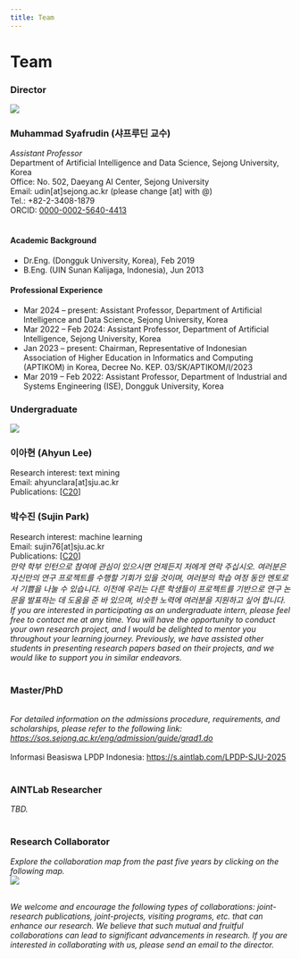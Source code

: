 ```yaml
---
title: Team
---
```


# Team

### <highlight  color="#04be58">Director</highlight>
<div class="row">
<div class="col col--2"><img src="/team/Muhammad_Syafrudin.jpg"/></div>

<div class="col col--10">
<h3>Muhammad Syafrudin (샤프루딘 교수)</h3>
<i>Assistant Professor</i>
<br/>Department of Artificial Intelligence and Data Science, Sejong University, Korea
<br/>Office: No. 502, Daeyang AI Center, Sejong University
<br/>Email: udin[at]sejong.ac.kr (please change [at] with @)
<br/>Tel.: +82-2-3408-1879
<br/>ORCID: <a href="https://orcid.org/0000-0002-5640-4413" target="_blank">0000-0002-5640-4413</a>
<br/><br/>
<h4>Academic Background</h4>
<ul>
<li>Dr.Eng. (Dongguk University, Korea), Feb 2019</li>
<li>B.Eng. (UIN Sunan Kalijaga, Indonesia), Jun 2013</li>
</ul>

<h4>Professional Experience</h4>
<ul>
<li>Mar 2024 – present: Assistant Professor, Department of Artificial Intelligence and Data Science, Sejong University, Korea</li>
<li>Mar 2022 – Feb 2024: Assistant Professor, Department of Artificial Intelligence, Sejong University, Korea</li>
<li>Jan 2023 – present: Chairman, Representative of Indonesian Association of Higher Education in Informatics and Computing (APTIKOM) in Korea, Decree No. KEP. 03/SK/APTIKOM/I/2023</li>
<li>Mar 2019 – Feb 2022: Assistant Professor, Department of Industrial and Systems Engineering (ISE), Dongguk University, Korea</li>
</ul>

</div>
</div>

### <highlight  color="#0184c6">Undergraduate</highlight>

<div class="row">
<div class="col col--2"><img src="/team/ahyun_2023.jpg"/></div>
<div class="col col--10">
<h3>이아현 (Ahyun Lee)</h3>
Research interest: text mining
<br/>Email: ahyunclara[at]sju.ac.kr
<br/>Publications: [<a target='_blank' alt='link' rel='noopener noreferrer' href='https://aintlab.com/publications#:~:text=DOI:10.1109/3ICT60104.2023.10391550'>C20</a>]
</div>
</div>

<div class="row">
<div class="col col--2"></div>
<div class="col col--10">
<h3>박수진 (Sujin Park)</h3>
Research interest: machine learning 
<br/>Email: sujin76[at]sju.ac.kr
<br/>Publications: [<a target='_blank' alt='link' rel='noopener noreferrer' href='https://aintlab.com/publications#:~:text=DOI:10.1109/3ICT60104.2023.10391550'>C20</a>]
</div>
</div>
<i>만약 학부 인턴으로 참여에 관심이 있으시면 언제든지 저에게 연락 주십시오. 여러분은 자신만의 연구 프로젝트를 수행할 기회가 있을 것이며, 여러분의 학습 여정 동안 멘토로서 기쁨을 나눌 수 있습니다. 이전에 우리는 다른 학생들이 프로젝트를 기반으로 연구 논문을 발표하는 데 도움을 준 바 있으며, 비슷한 노력에 여러분을 지원하고 싶어 합니다. If you are interested in participating as an undergraduate intern, please feel free to contact me at any time. You will have the opportunity to conduct your own research project, and I would be delighted to mentor you throughout your learning journey. Previously, we have assisted other students in presenting research papers based on their projects, and we would like to support you in similar endeavors.</i>
<br/><br/>

### <highlight  color="#0184c6">Master/PhD</highlight>
<br/>
<i>For detailed information on the admissions procedure, requirements, and scholarships, please refer to the following link: <a href="https://sos.sejong.ac.kr/eng/admission/guide/grad1.do" target="_blank">https://sos.sejong.ac.kr/eng/admission/guide/grad1.do</a> </i> 
<br/><br/>Informasi Beasiswa LPDP Indonesia: <a href="https://s.aintlab.com/LPDP-SJU-2025" target="_blank">https://s.aintlab.com/LPDP-SJU-2025</a><br/>
<br/>

### <highlight  color="#980606">AINTLab Researcher</highlight>

<i>TBD.</i>
<br/><br/>

### <highlight  color="#980606">Research Collaborator</highlight>

<i>Explore the collaboration map from the past five years by clicking on the following map.</i><br/>
<a href="https://sejong.elsevierpure.com/en/persons/muhammad-syafrudin/network-map#network-map-container" target="_blank">
<img src="/team/collaboration_map.png"/>
</a><br/>
<br/>

*We welcome and encourage the following types of collaborations: joint-research publications, joint-projects, visiting programs, etc. that can enhance our research. We believe that such mutual and fruitful collaborations can lead to significant advancements in research.*
*If you are interested in collaborating with us, please send an email to the director.*